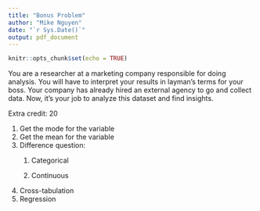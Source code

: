 ```yaml
---
title: "Bonus Problem"
author: "Mike Nguyen"
date: "`r Sys.Date()`"
output: pdf_document
---
```


```r
knitr::opts_chunk$set(echo = TRUE)
```

You are a researcher at a marketing company responsible for doing analysis. You will have to interpret your results in layman's terms for your boss. Your company has already hired an external agency to go and collect data. Now, it's your job to analyze this dataset and find insights.

Extra credit: 20

1.  Get the mode for the variable
2.  Get the mean for the variable
3.  Difference question:
    1.  Categorical

    2.  Continuous
4.  Cross-tabulation
5.  Regression

